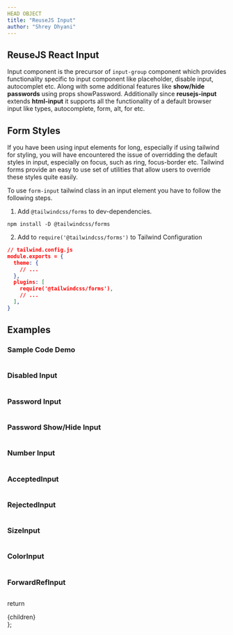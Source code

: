 ```yaml
---
HEAD OBJECT
title: "ReuseJS Input"
author: "Shrey Dhyani"
---
```



## ReuseJS React Input

Input component is the precursor of `input-group` component which provides functionality specific to input component like placeholder, disable input, autocomplet etc. Along with some additional features like **show/hide passwords** using props showPassword.
Additionally since **reusejs-input** extends **html-input** it supports all the functionality of a default browser input like types, autocomplete, form, alt, for etc.


## Form Styles

If you have been using input elements for long, especially if using tailwind for styling, you will have encountered the issue of overridding the default styles in input, especially on focus, such as ring, focus-border etc. Tailwind forms provide an easy to
use set of utilities that allow users to override these styles quite easily.

To use `form-input` tailwind class in an input element you have to follow the following steps.


1. Add `@tailwindcss/forms` to dev-dependencies.
```shell
npm install -D @tailwindcss/forms
```

2. Add to `require('@tailwindcss/forms')` to Tailwind Configuration
```json
// tailwind.config.js
module.exports = {
  theme: {
    // ...
  },
  plugins: [
    require('@tailwindcss/forms'),
    // ...
  ],
}
```

## Examples

### Sample Code Demo

<SampleInput/>

```js path=../../components/input/SampleInput name=SampleInput
```

### Disabled Input

<DisabledInput/>

```js path=../../components/input/DisabledInput name=DisabledInput
```

### Password Input

<PasswordInput/>

```js path=../../components/input/PasswordInput name=PasswordInput
```

### Password Show/Hide Input

<PasswordShowHide/>

```js path=../../components/input/PasswordShowHide name=PasswordShowHide
```

### Number Input

<NumberInput/>

```js path=../../components/input/NumberInput name=NumberInput
```
### AcceptedInput

<AcceptedInput/>

```js path=../../components/input/AcceptedInput name=AcceptedInput
```
### RejectedInput

<RejectedInput/>

```js path=../../components/input/RejectedInput name=RejectedInput
```
### SizeInput

<SizeInput/>

```js path=../../components/input/SizeInput name=SizeInput
```
### ColorInput

<ColorInput/>

```js path=../../components/input/ColorInput name=ColorInput
```

### ForwardRefInput

<ForwardRefInput/>

```jsx path=../../components/input/ForwardRefInput name=ForwardRefInput
```


  return <div className="prose max-w-full mx-4 pb-10" >{children}</div>
};
